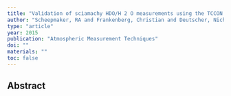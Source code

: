 ```yaml
---
title: "Validation of sciamachy HDO/H 2 O measurements using the TCCON and NDACC-MUSICA networks"
author: "Scheepmaker, RA and Frankenberg, Christian and Deutscher, Nicholas M and Schneider, Matthias and Barthlott, Sabine and Blumenstock, Thomas and Garcia, Omar E and Hase, Frank and Jones, Nicholas and Mahieu, Emmanuel and others"
type: "article"
year: 2015
publication: "Atmospheric Measurement Techniques"
doi: ""
materials: ""
toc: false
---
```


## Abstract

